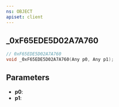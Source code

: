 ```yaml
---
ns: OBJECT
apiset: client
---
```

## _0xF65EDE5D02A7A760

```c
// 0xF65EDE5D02A7A760
void _0xF65EDE5D02A7A760(Any p0, Any p1);
```


## Parameters
* **p0**:
* **p1**:
